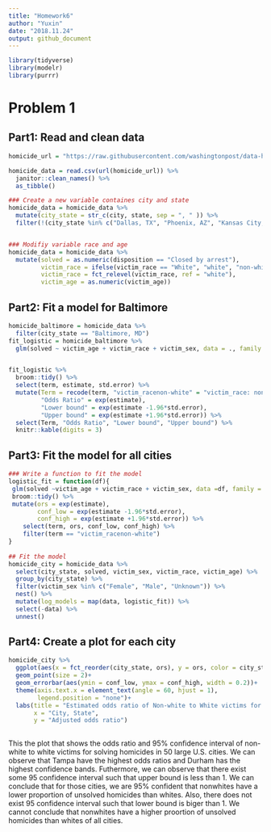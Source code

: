 ```yaml
---
title: "Homework6"
author: "Yuxin"
date: "2018.11.24"
output: github_document
---
```


```r
library(tidyverse)
library(modelr)
library(purrr)
```

# Problem 1

## Part1: Read and clean data
```r
homicide_url = "https://raw.githubusercontent.com/washingtonpost/data-homicides/master/homicide-data.csv"

homicide_data = read.csv(url(homicide_url)) %>%
  janitor::clean_names() %>%
  as_tibble()

### Create a new variable containes city and state
homicide_data = homicide_data %>%
  mutate(city_state = str_c(city, state, sep = ", " )) %>%
  filter(!(city_state %in% c("Dallas, TX", "Phoenix, AZ", "Kansas City, MO", "Tulsa, AL")))


### Modifiy variable race and age
homicide_data = homicide_data %>%
  mutate(solved = as.numeric(disposition == "Closed by arrest"),
         victim_race = ifelse(victim_race == "White", "white", "non-white"),
         victim_race = fct_relevel(victim_race, ref = "white"),
         victim_age = as.numeric(victim_age))
```

## Part2: Fit a model for Baltimore
```r
homicide_baltimore = homicide_data %>%
  filter(city_state == "Baltimore, MD")
fit_logistic = homicide_baltimore %>%
  glm(solved ~ victim_age + victim_race + victim_sex, data = ., family = binomial())


fit_logistic %>% 
  broom::tidy() %>% 
  select(term, estimate, std.error) %>%
  mutate(Term = recode(term, "victim_racenon-white" = "victim_race: non-white", "victim_sexMale" = "victim_sex: male"), 
         "Odds Ratio" = exp(estimate), 
         "Lower bound" = exp(estimate -1.96*std.error), 
         "Upper bound" = exp(estimate +1.96*std.error)) %>%
  select(Term, "Odds Ratio", "Lower bound", "Upper bound") %>%
  knitr::kable(digits = 3)
```

## Part3: Fit the model for all cities
```r

### Write a function to fit the model 
logistic_fit = function(df){
 glm(solved ~victim_age + victim_race + victim_sex, data =df, family = binomial()) %>%
 broom::tidy() %>%
 mutate(ors = exp(estimate),
        conf_low = exp(estimate -1.96*std.error),
        conf_high = exp(estimate +1.96*std.error)) %>%
    select(term, ors, conf_low, conf_high) %>%
    filter(term == "victim_racenon-white")
}
  
## Fit the model
homicide_city = homicide_data %>%
  select(city_state, solved, victim_sex, victim_race, victim_age) %>%
  group_by(city_state) %>%
  filter(victim_sex %in% c("Female", "Male", "Unknown")) %>% 
  nest() %>%
  mutate(log_models = map(data, logistic_fit)) %>%
  select(-data) %>%
  unnest()
```

## Part4: Create a plot for each city
```r
homicide_city %>%
  ggplot(aes(x = fct_reorder(city_state, ors), y = ors, color = city_state))+
  geom_point(size = 2)+
  geom_errorbar(aes(ymin = conf_low, ymax = conf_high, width = 0.2))+
  theme(axis.text.x = element_text(angle = 60, hjust = 1),
        legend.position = "none")+
  labs(title = "Estimated odds ratio of Non-white to White victims for solving homicidies among 50 large cities",
       x = "City, State",
       y = "Adjusted odds ratio")
  
```

This the plot that shows the odds ratio and 95% confidence interval of non-white to white victims for solving homicides in 50 large U.S. cities. We can observe that Tampa have the highest odds ratios and Durham has the highest confidence bands. Futhermore, we can observe that there exist some 95 confidence interval such that upper bound is less than 1. We can conclude that for those cities, we are 95% confident that nonwhites have a lower proportion of unsolved homicides than whites. Also, there does not exist 95 confidence interval such that lower bound is biger than 1. We cannot conclude that nonwhites have a higher proortion of unsolved homicides than whites of all cities.


